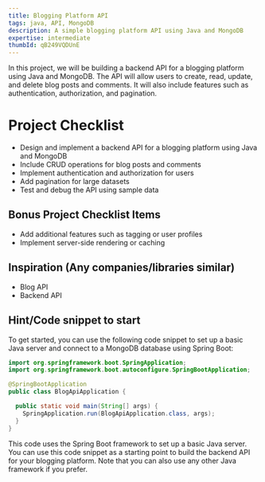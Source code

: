 ```yaml
---
title: Blogging Platform API
tags: java, API, MongoDB
description: A simple blogging platform API using Java and MongoDB
expertise: intermediate
thumbId: qB249VQDUnE
---
```


In this project, we will be building a backend API for a blogging platform using Java and MongoDB. The API will allow users to create, read, update, and delete blog posts and comments. It will also include features such as authentication, authorization, and pagination.

<h1>Project Checklist</h1>
<ul>
  <li>
    Design and implement a backend API for a blogging platform using Java and
    MongoDB
  </li>
  <li>Include CRUD operations for blog posts and comments</li>
  <li>Implement authentication and authorization for users</li>
  <li>Add pagination for large datasets</li>
  <li>Test and debug the API using sample data</li>
</ul>
<h2>Bonus Project Checklist Items</h2>
<ul>
  <li>Add additional features such as tagging or user profiles</li>
  <li>Implement server-side rendering or caching</li>
</ul>
<h2>Inspiration (Any companies/libraries similar)</h2>
<ul>
  <li>Blog API</li>
  <li>Backend API</li>
</ul>
<h2>Hint/Code snippet to start</h2>
To get started, you can use the following code snippet to set up a basic Java server
and connect to a MongoDB database using Spring Boot:

```java
import org.springframework.boot.SpringApplication;
import org.springframework.boot.autoconfigure.SpringBootApplication;

@SpringBootApplication
public class BlogApiApplication {

  public static void main(String[] args) {
    SpringApplication.run(BlogApiApplication.class, args);
  }
}
```

This code uses the Spring Boot framework to set up a basic Java server. You can use this code snippet as a starting point to build the backend API for your blogging platform. Note that you can also use any other Java framework if you prefer.
